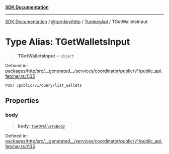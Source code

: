 [**SDK Documentation**](../../../../../README.mdx)

***

[SDK Documentation](../../../../../packages.mdx) / [@turnkey/http](../../../README.mdx) / [TurnkeyApi](../README.mdx) / TGetWalletsInput

# Type Alias: TGetWalletsInput

> **TGetWalletsInput** = `object`

Defined in: [packages/http/src/\_\_generated\_\_/services/coordinator/public/v1/public\_api.fetcher.ts:1135](https://github.com/tkhq/sdk/blob/e1b1a69bdd608320aaf03cc2dbbf68dc0c52b28d/packages/http/src/__generated__/services/coordinator/public/v1/public_api.fetcher.ts#L1135)

`POST /public/v1/query/list_wallets`

## Properties

### body

> **body**: [`TGetWalletsBody`](TGetWalletsBody.mdx)

Defined in: [packages/http/src/\_\_generated\_\_/services/coordinator/public/v1/public\_api.fetcher.ts:1135](https://github.com/tkhq/sdk/blob/e1b1a69bdd608320aaf03cc2dbbf68dc0c52b28d/packages/http/src/__generated__/services/coordinator/public/v1/public_api.fetcher.ts#L1135)
